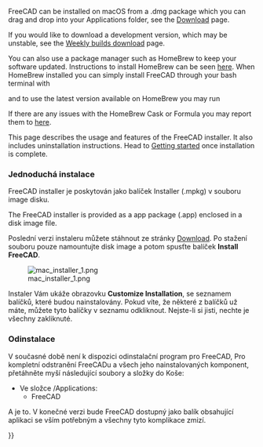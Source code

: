 <languages/>

{{Docnav
|[[Installing_on_Linux|Installing on Linux]]
|[[Installing_additional_components|Installing additional components]]
}}

FreeCAD can be installed on macOS from a .dmg package which you can drag and drop into your Applications folder, see the [[Download|Download]] page.

If you would like to download a development version, which may be unstable, see the [https://github.com/FreeCAD/FreeCAD-Bundle/releases/tag/weekly-builds Weekly builds download] page.

You can also use a package manager such as HomeBrew to keep your software updated. Instructions to install HomeBrew can be seen [https://brew.sh/ here]. When HomeBrew installed you can simply install FreeCAD through your bash terminal with 

{{Code|code=
brew install --cask freecad
}}

and to use  the latest version available on HomeBrew you may run

{{Code|code=
brew install freecad
}}

If there are any issues with the HomeBrew Cask or Formula you may report them to [https://github.com/FreeCAD/homebrew-freecad here]. 

This page describes the usage and features of the FreeCAD installer. It also includes uninstallation instructions. Head to [[Getting_started|Getting started]] once installation is complete.

<span id="Simple_installation"></span>
=== Jednoduchá instalace ===
FreeCAD installer je poskytován jako balíček Installer (.mpkg) v souboru image disku.

The FreeCAD installer is provided as a app package (.app) enclosed in a disk image file.

Poslední verzi instaleru můžete stáhnout ze stránky [[Download]]. Po stažení souboru pouze namountujte disk image a potom spusťte balíček '''Install FreeCAD'''.

[[File:mac_installer_1.png]]

<div class="mw-translate-fuzzy">
Instaler Vám ukáže obrazovku '''Customize Installation''', se seznamem balíčků, které budou nainstalovány. Pokud víte, že některé z balíčků už máte, můžete tyto balíčky v seznamu odkliknout. Nejste-li si jisti, nechte je všechny zakliknuté.
</div>

<span id="Uninstallation"></span>
=== Odinstalace ===

V současné době není k dispozici odinstalační program pro FreeCAD, Pro kompletní odstranění FreeCADu a všech jeho nainstalovaných komponent, přetáhněte myší následující soubory a složky do Koše:

<div class="mw-translate-fuzzy">
*Ve složce /Applications:
**FreeCAD
</div>

<div class="mw-translate-fuzzy">
A je to. V konečné verzi bude FreeCAD dostupný jako balík obsahující aplikaci se vším potřebným a všechny tyto komplikace zmizí.
</div>


<div class="mw-translate-fuzzy">
{{docnav/cs|[[Install on Unix/cs|Instalace na Unix]]|[[Getting started/cs|Začínáme]]}}
</div>

{{Userdocnavi{{#translation:}}}}